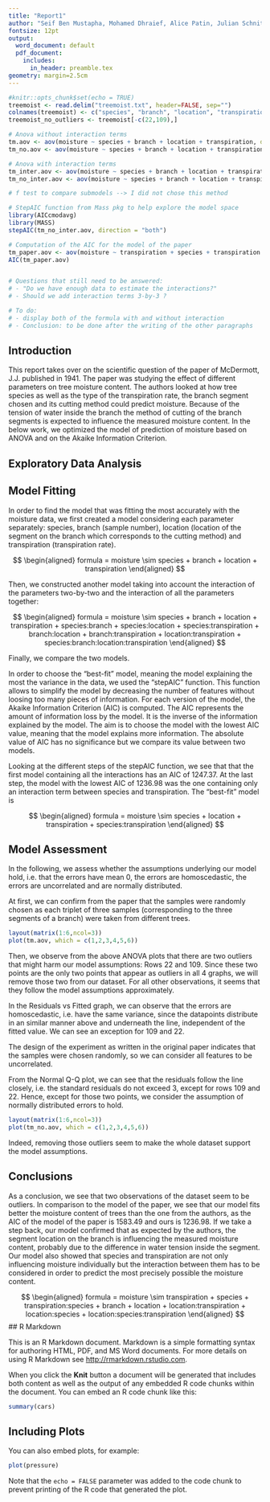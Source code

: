 ---
title: "Report1"
author: "Seif Ben Mustapha, Mohamed Dhraief, Alice Patin, Julian Schnitzler"
fontsize: 12pt
output:
  word_document: default
  pdf_document:
    includes:
      in_header: preamble.tex
geometry: margin=2.5cm
---

```{r setup, include=FALSE}
#knitr::opts_chunk$set(echo = TRUE)
treemoist <- read.delim("treemoist.txt", header=FALSE, sep="")
colnames(treemoist) <- c("species", "branch", "location", "transpiration", "moisture")
treemoist_no_outliers <- treemoist[-c(22,109),]

# Anova without interaction terms
tm.aov <- aov(moisture ~ species + branch + location + transpiration, data=treemoist)
tm_no.aov <- aov(moisture ~ species + branch + location + transpiration, data=treemoist_no_outliers)

# Anova with interaction terms
tm_inter.aov <- aov(moisture ~ species + branch + location + transpiration + species:branch + species:location + species:transpiration + branch:location + branch:transpiration + location:transpiration + species:branch:location:transpiration, data=treemoist)
tm_no_inter.aov <- aov(moisture ~ species + branch + location + transpiration + species:branch + species:location + species:transpiration + branch:location + branch:transpiration + location:transpiration +  species:branch:location:transpiration, data=treemoist)

# f test to compare submodels --> I did not chose this method

# StepAIC function from Mass pkg to help explore the model space
library(AICcmodavg)
library(MASS)
stepAIC(tm_no_inter.aov, direction = "both")

# Computation of the AIC for the model of the paper
tm_paper.aov <- aov(moisture ~ transpiration + species + transpiration:species + branch + location + location:transpiration + location:species + location:species:transpiration, data=treemoist)
AIC(tm_paper.aov)


# Questions that still need to be answered: 
# - "Do we have enough data to estimate the interactions?" 
# - Should we add interaction terms 3-by-3 ?

# To do: 
# - display both of the formula with and without interaction
# - Conclusion: to be done after the writing of the other paragraphs

```

## Introduction
This report takes over on the scientific question of the paper of McDermott, J.J. published in 1941. The paper was studying the effect of different parameters on tree moisture content. The authors looked at how tree species as well as the type of the transpiration rate, the branch segment chosen and its cutting method could predict moisture. Because of the tension of water inside the branch the method of cutting of the branch segments is expected to influence the measured moisture content. In the below work, we optimized the model of prediction of moisture based on ANOVA and on the Akaike Information Criterion.

## Exploratory Data Analysis

## Model Fitting

In order to find the model that was fitting the most accurately with the moisture data, we first created a model considering each parameter separately: species, branch (sample number), location (location of the segment on the branch which corresponds to the cutting method) and transpiration (transpiration rate). 

$$
\begin{aligned}
 formula = moisture \sim species + branch + location + transpiration
\end{aligned}
$$

Then, we constructed another model taking into account the interaction of the parameters two-by-two and the interaction of all the parameters together:

$$
\begin{aligned}
 formula = moisture \sim species + branch + location + transpiration + species:branch + species:location + species:transpiration + branch:location + branch:transpiration + location:transpiration +  species:branch:location:transpiration
\end{aligned}
$$


Finally, we compare the two models.

In order to choose the "best-fit" model, meaning the model explaining the most the variance in the data, we used the “stepAIC” function. This function allows to simplify the model by decreasing the number of features without loosing too many pieces of information. For each version of the model, the Akaike Information Criterion (AIC) is computed. The AIC represents the amount of information loss by the model. It is the inverse of the information explained by the model. The aim is to choose the model with the lowest AIC value, meaning that the model explains more information. The absolute value of AIC has no significance but we compare its value between two models.


Looking at the different steps of the stepAIC function, we see that that the first model containing all the interactions has an AIC of 1247.37. At the last step, the model with the lowest AIC of 1236.98 was the one containing only an interaction term between species and transpiration. The “best-fit” model is

$$
\begin{aligned}
 formula = moisture \sim species + location + transpiration + species:transpiration
\end{aligned}
$$


## Model Assessment

In the following, we assess whether the assumptions underlying our model hold, i.e.
that the errors have mean 0, the errors are homoscedastic, the errors are uncorrelated and
are normally distributed. 

At first, we can confirm from the paper that the samples were randomly chosen as each triplet of three samples (corresponding to the three segments of a branch) were taken from different trees.

```{r, echo=FALSE}
layout(matrix(1:6,ncol=3))
plot(tm.aov, which = c(1,2,3,4,5,6))
```

Then, we observe from the above ANOVA plots that there are two outliers that might harm our model assumptions: Rows 22 and 109. Since
these two points are the only two points that appear as outliers in all 4 graphs, 
we will remove those two from our dataset. For all other observations, it seems 
that they follow the model assumptions approximately.

In the Residuals vs Fitted graph, we can observe that the errors are homoscedastic,
i.e. have the same variance, since the datapoints distribute in an similar manner
above and underneath the line, independent of the fitted value. 
We can see an exception for 109 and 22. 

The design of the experiment as written in the original paper indicates that 
the samples were chosen randomly, so we can consider all features to be 
uncorrelated.

From the Normal Q-Q plot, we can see that the residuals follow the line 
closely, i.e. the standard residuals do not exceed 3, except for rows 109 and 22.
Hence, except for those two points, we consider the assumption of normally distributed errors to hold. 

```{r, echo=FALSE}
layout(matrix(1:6,ncol=3))
plot(tm_no.aov, which = c(1,2,3,4,5,6))
```

Indeed, removing those outliers seem to make the whole dataset support 
the model assumptions.

## Conclusions

As a conclusion, we see that two observations of the dataset seem to be outliers. 
In comparison to the model of the paper, we see that our model fits better the moisture content of trees than the one from the authors, as the AIC of the model of the paper is 1583.49 and ours is 1236.98. 
If we take a step back, our model confirmed that as expected by the authors, the segment location on the branch is influencing the measured moisture content, probably due to the difference in water tension inside the segment. Our model also showed that species and transpiration are not only influencing moisture individually but the interaction between them has to be considered in order to predict the most precisely possible the moisture content.


$$
\begin{aligned}
 formula = moisture \sim transpiration + species + transpiration:species + branch + location + location:transpiration + location:species + location:species:transpiration
\end{aligned}
$$
## R Markdown

This is an R Markdown document. Markdown is a simple formatting syntax for authoring HTML, PDF, and MS Word documents. For more details on using R Markdown see <http://rmarkdown.rstudio.com>.

When you click the **Knit** button a document will be generated that includes both content as well as the output of any embedded R code chunks within the document. You can embed an R code chunk like this:

```{r cars}
summary(cars)
```

## Including Plots

You can also embed plots, for example:

```{r pressure, echo=FALSE}
plot(pressure)
```

Note that the `echo = FALSE` parameter was added to the code chunk to prevent printing of the R code that generated the plot.
